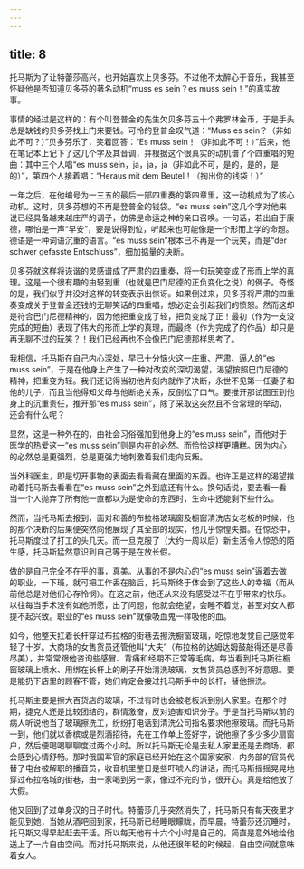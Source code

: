 ```yaml
---
---
---
```

title: 8
---




托马斯为了让特蕾莎高兴，也开始喜欢上贝多芬。不过他不太醉心于音乐，我甚至怀疑他是否知道贝多芬的著名动机“muss es sein？es muss sein！”的真实故事。

事情的经过是这样的：有个叫登普金的先生欠贝多芬五十个弗罗林金币，于是手头总是缺钱的贝多芬找上门来要钱。可怜的登普金叹气道：“Muss es sein？（非如此不可？）”贝多芬乐了，笑着回答：“Es muss sein！（非如此不可！）”后来，他在笔记本上记下了这几个字及其音调，并根据这个很真实的动机谱了个四重唱的短曲：其中三个人唱“es muss sein，ja，ja，ja（非如此不可，是的，是的，是的）”，第四个人接着唱：“Heraus mit dem Beutel！（掏出你的钱袋！）”

一年之后，在他编号为一三五的最后一部四重奏的第四章里，这一动机成为了核心动机。这时，贝多芬想的不再是登普金的钱袋。“es muss sein”这几个字对他来说已经具备越来越庄严的调子，仿佛是命运之神的亲口召唤。一句话，若出自于康德，哪怕是一声“早安”，要是说得到位，听起来也可能像是一个形而上学的命题。德语是一种词语沉重的语言。“es muss sein”根本已不再是一个玩笑，而是“der schwer gefasste Entschluss”，细加掂量的决断。

贝多芬就这样将诙谐的灵感谱成了严肃的四重奏，将一句玩笑变成了形而上学的真理。这是一个很有趣的由轻到重（也就是巴门尼德的正负变化之说）的例子。奇怪的是，我们似乎并没对这样的转变表示出惊讶。如果倒过来，贝多芬将严肃的四重奏变成关于登普金还钱的无聊笑话的四重唱，想必定会引起我们的愤怒。然而这却是符合巴门尼德精神的，因为他把重变成了轻，把负变成了正！最初（作为一支没完成的短曲）表现了伟大的形而上学的真理，而最终（作为完成了的作品）却只是再无聊不过的玩笑？！我们已经再也不会像巴门尼德那样思考了。

我相信，托马斯在自己内心深处，早已十分恼火这一庄重、严肃、逼人的“es muss sein”，于是在他身上产生了一种对改变的深切渴望，渴望按照巴门尼德的精神，把重变为轻。我们还记得当初他片刻内就作了决断，永世不见第一任妻子和他的儿子，而且当他得知父母与他断绝关系，反倒松了口气。要推开那试图压到他身上的沉重责任，推开那“es muss sein”，除了采取这突然且不合常理的举动，还会有什么呢？

显然，这是一种外在的，由社会习俗强加到他身上的“es muss sein”，而他对于医学的热爱这一“es muss sein”则是内在的必然。而恰恰这样更糟糕。因为内心的必然总是更强烈，总是更强力地刺激着我们走向反叛。

当外科医生，即是切开事物的表面去看看藏在里面的东西。也许正是这样的渴望推动着托马斯去看看在“es muss sein”之外到底还有什么。换句话说，要去看一看当一个人抛弃了所有他一直都以为是使命的东西时，生命中还能剩下些什么。

然而，当托马斯去报到，面对和善的布拉格玻璃窗及橱窗清洗店女老板的时候，他的那个决断的后果便突然向他展现了其全部的现实，他几乎惊惶失措。在惊恐中，托马斯度过了打工的头几天。而一旦克服了（大约一周以后）新生活令人惊恐的陌生感，托马斯猛然意识到自己等于是在放长假。

做的是自己完全不在乎的事，真美。从事的不是内心的“es muss sein”逼着去做的职业，一下班，就可把工作丢在脑后，托马斯终于体会到了这些人的幸福（而从前他总是对他们心存怜悯）。在这之前，他还从来没有感受过不在乎带来的快乐。以往每当手术没有如他所愿，出了问题，他就会绝望，会睡不着觉，甚至对女人都提不起兴致。职业的“es muss sein”就像吸血鬼一样吸他的血。

如今，他整天扛着长杆穿过布拉格的街巷去擦洗橱窗玻璃，吃惊地发觉自己感觉年轻了十岁。大商场的女售货员还管他叫“大夫”（布拉格的达姆达姆鼓敲得还是尽善尽美），并常常跟他咨询些感冒、背痛和经期不正常等毛病。每当看到托马斯往橱窗玻璃上喷水、用绑在长杆上的刷子开始清洗玻璃，女售货员总感到不好意思。要是能扔下店里的顾客不管，她们肯定会接过托马斯手中的长杆，替他擦洗。

托马斯主要是擦大百货店的玻璃，不过有时也会被老板派到别人家里。在那个时期，捷克人还是比较团结的，群情激奋，反对迫害知识分子。于是当托马斯以前的病人听说他当了玻璃擦洗工，纷纷打电话到清洗公司指名要求他擦玻璃。而托马斯一到，他们就以香槟或是烈酒招待，先在工作单上签好字，说他擦了多少多少扇窗户，然后便喝喝聊聊度过两个小时。所以托马斯无论是去私人家里还是去商场，都会感到心情舒畅。那时俄国军官的家庭已经开始在这个国家安家，内务部的官员代替了电台被解职的播音员，收音机里整日是些吓唬人的讲话，而托马斯摇摇晃晃地穿过布拉格城的街巷，由一家喝到另一家，像过不完的节，很开心。真是给他放了大假。

他又回到了过单身汉的日子时代。特蕾莎几乎突然消失了，托马斯只有每天夜里才能见到她，当她从酒吧回到家，托马斯已经睡眼矇眬，而早晨，特蕾莎还沉睡时，托马斯又得早起赶去干活。所以每天他有十六个小时是自己的，简直是意外地给他送上了一片自由空间。而对托马斯来说，从他还很年轻的时候起，自由空间就意味着女人。